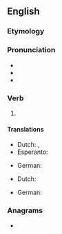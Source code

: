 ==English==

===Etymology===
{{prefix|en|re|paid}}

===Pronunciation===
* {{IPA|/ɹiˈpeɪd/|lang=en}}
* {{audio|En-us-repaid.ogg|Audio (US)|lang=en}}
* {{rhymes|eɪd|lang=en}}

===Verb===
{{head|en|verb form}}

# {{en-past of|repay}}

====Translations====
{{trans-top|past tense of repay}}
* Dutch: {{t+|nl|de}}, {{t+|nl|den}}
* Esperanto: {{t+|eo|is}}
{{trans-mid}}
* German: {{t+|de|zurückgezahlt}}
{{trans-bottom}}

{{trans-top|past participle of repay}}
* Dutch: {{t+|nl|ge}}
{{trans-mid}}
* German: {{t+|de|zurückgezahlt}}
{{trans-bottom}}

===Anagrams===
* {{anagrams|en|a=adeipr|Piedra|aperid|diaper|paired|pardie|piedra}}